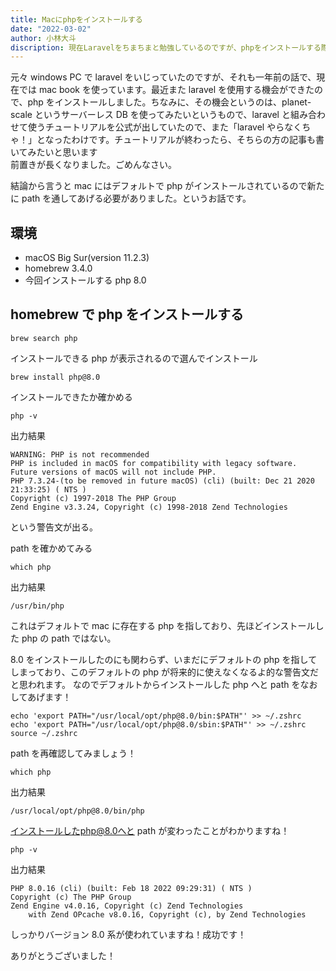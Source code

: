 ```yaml
---
title: Macにphpをインストールする
date: "2022-03-02"
author: 小林大斗
discription: 現在Laravelをちまちまと勉強しているのですが、phpをインストールする際に少しだけつまづいたのでこの場を借りて共有しようと思います。
---
```


元々 windows PC で laravel をいじっていたのですが、それも一年前の話で、現在では mac book を使っています。最近また laravel を使用する機会ができたので、php をインストールしました。ちなみに、その機会というのは、planet-scale というサーバーレス DB を使ってみたいというもので、laravel と組み合わせて使うチュートリアルを公式が出していたので、また「laravel やらなくちゃ！」となったわけです。チュートリアルが終わったら、そちらの方の記事も書いてみたいと思います\
前置きが長くなりました。ごめんなさい。

結論から言うと mac にはデフォルトで php がインストールされているので新たに path を通してあげる必要がありました。というお話です。

## 環境

- macOS Big Sur(version 11.2.3)
- homebrew 3.4.0
- 今回インストールする php 8.0

## homebrew で php をインストールする

```
brew search php
```

インストールできる php が表示されるので選んでインストール

```
brew install php@8.0
```

インストールできたか確かめる

```
php -v
```

出力結果

```
WARNING: PHP is not recommended
PHP is included in macOS for compatibility with legacy software.
Future versions of macOS will not include PHP.
PHP 7.3.24-(to be removed in future macOS) (cli) (built: Dec 21 2020 21:33:25) ( NTS )
Copyright (c) 1997-2018 The PHP Group
Zend Engine v3.3.24, Copyright (c) 1998-2018 Zend Technologies
```

という警告文が出る。

path を確かめてみる

```
which php
```

出力結果

```
/usr/bin/php
```

これはデフォルトで mac に存在する php を指しており、先ほどインストールした php の path ではない。

8.0 をインストールしたのにも関わらず、いまだにデフォルトの php を指してしまっており、このデフォルトの php が将来的に使えなくなるよ的な警告文だと思われます。
なのでデフォルトからインストールした php へと path をなおしてあげます！

```
echo 'export PATH="/usr/local/opt/php@8.0/bin:$PATH"' >> ~/.zshrc
echo 'export PATH="/usr/local/opt/php@8.0/sbin:$PATH"' >> ~/.zshrc
source ~/.zshrc
```

path を再確認してみましょう！

```
which php
```

出力結果

```
/usr/local/opt/php@8.0/bin/php
```

インストールしたphp@8.0へと path が変わったことがわかりますね！

```
php -v
```

出力結果

```
PHP 8.0.16 (cli) (built: Feb 18 2022 09:29:31) ( NTS )
Copyright (c) The PHP Group
Zend Engine v4.0.16, Copyright (c) Zend Technologies
    with Zend OPcache v8.0.16, Copyright (c), by Zend Technologies
```

しっかりバージョン 8.0 系が使われていますね！成功です！

ありがとうございました！
